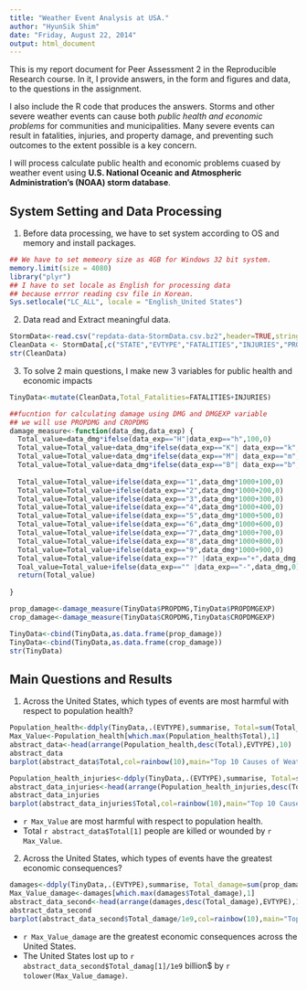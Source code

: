 ```yaml
---
title: "Weather Event Analysis at USA." 
author: "HyunSik Shim" 
date: "Friday, August 22, 2014" 
output: html_document 
---
```


 
This is my report document for Peer Assessment 2 in the Reproducible Research course.  In it, I provide answers, in the form and figures and data, to 
the questions in the assignment.  


I also include the R code that produces the answers. 
Storms and other severe weather events can cause both *public health and economic problems* for communities and municipalities. Many severe events can result in fatalities, injuries, and property damage, and preventing such outcomes to the extent possible is a key concern.


I will process calculate  public health and economic problems cuased by weather event using **U.S. National Oceanic and Atmospheric Administration's (NOAA) storm database**.


## System Setting and Data Processing

1. Before data processing, we have to set system according to OS and memory and install packages.

```r
## We have to set memeory size as 4GB for Windows 32 bit system.
memory.limit(size = 4080)
library("plyr")
## I have to set locale as English for processing data 
## because errror reading csv file in Korean.
Sys.setlocale("LC_ALL", locale = "English_United States")
```

2. Data read and Extract meaningful data.

```r
StormData<-read.csv("repdata-data-StormData.csv.bz2",header=TRUE,stringsAsFactors = TRUE)
CleanData <- StormData[,c("STATE","EVTYPE","FATALITIES","INJURIES","PROPDMG","PROPDMGEXP","CROPDMG","CROPDMGEXP")]
str(CleanData)
```

3. To solve 2 main questions, I make new 3 variables for public health and economic impacts 

```r
TinyData<-mutate(CleanData,Total_Fatalities=FATALITIES+INJURIES)

##fucntion for calculating damage using DMG and DMGEXP variable
## we will use PROPDMG and CROPDMG
damage_measure<-function(data_dmg,data_exp) {
  Total_value=data_dmg*ifelse(data_exp=="H"|data_exp=="h",100,0)
  Total_value=Total_value+data_dmg*ifelse(data_exp=="K"| data_exp=="k",1000,0)
  Total_value=Total_value+data_dmg*ifelse(data_exp=="M"| data_exp=="m",1000000,0)
  Total_value=Total_value+data_dmg*ifelse(data_exp=="B"| data_exp=="b",1000000000,0)
  
  Total_value=Total_value+ifelse(data_exp=="1",data_dmg*1000+100,0)
  Total_value=Total_value+ifelse(data_exp=="2",data_dmg*1000+200,0)
  Total_value=Total_value+ifelse(data_exp=="3",data_dmg*1000+300,0)
  Total_value=Total_value+ifelse(data_exp=="4",data_dmg*1000+400,0)
  Total_value=Total_value+ifelse(data_exp=="5",data_dmg*1000+500,0)
  Total_value=Total_value+ifelse(data_exp=="6",data_dmg*1000+600,0)
  Total_value=Total_value+ifelse(data_exp=="7",data_dmg*1000+700,0)
  Total_value=Total_value+ifelse(data_exp=="8",data_dmg*1000+800,0)
  Total_value=Total_value+ifelse(data_exp=="9",data_dmg*1000+900,0)
  Total_value=Total_value+ifelse(data_exp=="?" |data_exp=="+",data_dmg,0)
  Toal_value=Total_value+ifelse(data_exp=="" |data_exp=="-",data_dmg,0)  
  return(Total_value)
  
}

prop_damage<-damage_measure(TinyData$PROPDMG,TinyData$PROPDMGEXP)
crop_damage<-damage_measure(TinyData$CROPDMG,TinyData$CROPDMGEXP)

TinyData<-cbind(TinyData,as.data.frame(prop_damage))
TinyData<-cbind(TinyData,as.data.frame(crop_damage))
str(TinyData)
```


## Main Questions and Results 

1. Across the United States, which types of events are most harmful with respect to population health?

```r
Population_health<-ddply(TinyData,.(EVTYPE),summarise, Total=sum(Total_Fatalities))
Max_Value<-Population_health[which.max(Population_health$Total),1]
abstract_data<-head(arrange(Population_health,desc(Total),EVTYPE),10)
abstract_data
barplot(abstract_data$Total,col=rainbow(10),main="Top 10 Causes of Weather Event Deaths and Injuries",ylab="Deaths", legend=abstract_data$EVTYPE)

Population_health_injuries<-ddply(TinyData,.(EVTYPE),summarise, Total=sum(INJURIES))
abstract_data_injuries<-head(arrange(Population_health_injuries,desc(Total),EVTYPE),10)
abstract_data_injuries
barplot(abstract_data_injuries$Total,col=rainbow(10),main="Top 10 Causes of Weather Event Injuries",ylab="Injuries", legend=abstract_data_injuries$EVTYPE)
```

- `r Max_Value` are most harmful with respect to population health.
- Total `r abstract_data$Total[1]` people are killed or wounded by `r Max_Value`. 


2. Across the United States, which types of events have the greatest economic consequences?


```r
damages<-ddply(TinyData,.(EVTYPE),summarise, Total_damage=sum(prop_damage)+sum(crop_damage))
Max_Value_damage<-damages[which.max(damages$Total_damage),1]
abstract_data_second<-head(arrange(damages,desc(Total_damage),EVTYPE),10)
abstract_data_second
barplot(abstract_data_second$Total_damage/1e9,col=rainbow(10),main="Top 10 economic impact by events",ylab="billion$", legend=abstract_data_second$EVTYPE)
```

- `r Max_Value_damage` are the greatest economic consequences across the United States.
- The United States lost up to `r abstract_data_second$Total_damag[1]/1e9` billion$ by `r tolower(Max_Value_damage)`.


